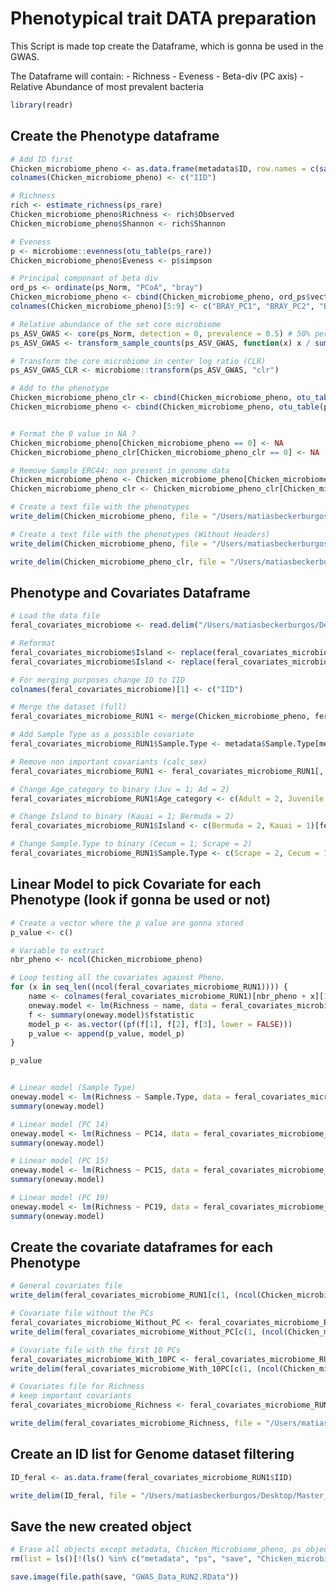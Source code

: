 # Phenotypical trait DATA preparation

This Script is made top create the Dataframe, which is gonna be used in the GWAS.

The Dataframe will contain:
- Richness
- Eveness
- Beta-div (PC axis)
- Relative Abundance of most prevalent bacteria

```r
library(readr)
```

## Create the Phenotype dataframe

```r
# Add ID first
Chicken_microbiome_pheno <- as.data.frame(metadata$ID, row.names = c(sample_names(ps_rare)))
colnames(Chicken_microbiome_pheno) <- c("IID")

# Richness
rich <- estimate_richness(ps_rare)
Chicken_microbiome_pheno$Richness <- rich$Observed
Chicken_microbiome_pheno$Shannon <- rich$Shannon

# Eveness
p <- microbiome::evenness(otu_table(ps_rare))
Chicken_microbiome_pheno$Eveness <- p$simpson

# Principal componant of beta div
ord_ps <- ordinate(ps_Norm, "PCoA", "bray")
Chicken_microbiome_pheno <- cbind(Chicken_microbiome_pheno, ord_ps$vectors[, 1:5])
colnames(Chicken_microbiome_pheno)[5:9] <- c("BRAY_PC1", "BRAY_PC2", "BRAY_PC3", "BRAY_PC4", "BRAY_PC5")

# Relative abundance of the set core microbiome
ps_ASV_GWAS <- core(ps_Norm, detection = 0, prevalence = 0.5) # 50% percent see if good threashold
ps_ASV_GWAS <- transform_sample_counts(ps_ASV_GWAS, function(x) x / sum(x))

# Transform the core microbiome in center log ratio (CLR)
ps_ASV_GWAS_CLR <- microbiome::transform(ps_ASV_GWAS, "clr")

# Add to the phenotype
Chicken_microbiome_pheno_clr <- cbind(Chicken_microbiome_pheno, otu_table(ps_ASV_GWAS_CLR))
Chicken_microbiome_pheno <- cbind(Chicken_microbiome_pheno, otu_table(ps_ASV_GWAS))


# Format the 0 value in NA ?
Chicken_microbiome_pheno[Chicken_microbiome_pheno == 0] <- NA
Chicken_microbiome_pheno_clr[Chicken_microbiome_pheno_clr == 0] <- NA

# Remove Sample ERC44: non present in genome data
Chicken_microbiome_pheno <- Chicken_microbiome_pheno[Chicken_microbiome_pheno$IID != "ERC44", ]
Chicken_microbiome_pheno_clr <- Chicken_microbiome_pheno_clr[Chicken_microbiome_pheno_clr$IID != "ERC44", ]

# Create a text file with the phenotypes
write_delim(Chicken_microbiome_pheno, file = "/Users/matiasbeckerburgos/Desktop/Master_in_Bioinformatics/Master_Thesis/Hawaiian_feral_Chicken_Microbiome/Data/GWAS_DATA/Feral_Chicken_PHENO.txt")

# Create a text file with the phenotypes (Without Headers)
write_delim(Chicken_microbiome_pheno, file = "/Users/matiasbeckerburgos/Desktop/Master_in_Bioinformatics/Master_Thesis/Hawaiian_feral_Chicken_Microbiome/Data/GWAS_DATA/Feral_Chicken_PHENO_without_headers.txt", col_names = FALSE)

write_delim(Chicken_microbiome_pheno_clr, file = "/Users/matiasbeckerburgos/Desktop/Master_in_Bioinformatics/Master_Thesis/Hawaiian_feral_Chicken_Microbiome/Data/GWAS_DATA/Feral_Chicken_PHENO_clr_without_headers.txt", col_names = FALSE)
```

## Phenotype and Covariates Dataframe
```r
# Load the data file
feral_covariates_microbiome <- read.delim("/Users/matiasbeckerburgos/Desktop/Master_in_Bioinformatics/Master_Thesis/Hawaiian_feral_Chicken_Microbiome/Data/GWAS_DATA/feral_covariates_microbiome.txt")

# Reformat
feral_covariates_microbiome$Island <- replace(feral_covariates_microbiome$Island, feral_covariates_microbiome$Island == "kauai", "Kauai")
feral_covariates_microbiome$Island <- replace(feral_covariates_microbiome$Island, is.na(feral_covariates_microbiome$Island), "Kauai")

# For merging purposes change ID to IID
colnames(feral_covariates_microbiome)[1] <- c("IID")

# Merge the dataset (full)
feral_covariates_microbiome_RUN1 <- merge(Chicken_microbiome_pheno, feral_covariates_microbiome, by = "IID")

# Add Sample Type as a possible covariate
feral_covariates_microbiome_RUN1$Sample.Type <- metadata$Sample.Type[metadata$ID != "ERC44"]

# Remove non important covariants (calc_sex)
feral_covariates_microbiome_RUN1 <- feral_covariates_microbiome_RUN1[, !(names(feral_covariates_microbiome_RUN1) %in% c("calc_sex", "location.numeric", "Latitude", "Longitude", "latitude.longitude"))]

# Change Age_category to binary (Juv = 1; Ad = 2)
feral_covariates_microbiome_RUN1$Age_category <- c(Adult = 2, Juvenile = 1)[feral_covariates_microbiome_RUN1$Age_category]

# Change Island to binary (Kauai = 1; Bermuda = 2)
feral_covariates_microbiome_RUN1$Island <- c(Bermuda = 2, Kauai = 1)[feral_covariates_microbiome_RUN1$Island]

# Change Sample.Type to binary (Cecum = 1; Scrape = 2)
feral_covariates_microbiome_RUN1$Sample.Type <- c(Scrape = 2, Cecum = 1)[feral_covariates_microbiome_RUN1$Sample.Type]
```

## Linear Model to pick Covariate for each Phenotype (look if gonna be used or not)
```r
# Create a vector where the p value are gonna stored
p_value <- c()

# Variable to extract
nbr_pheno <- ncol(Chicken_microbiome_pheno)

# Loop testing all the covariates against Pheno.
for (x in seq_len((ncol(feral_covariates_microbiome_RUN1)))) {
    name <- colnames(feral_covariates_microbiome_RUN1)[nbr_pheno + x][1]
    oneway.model <- lm(Richness ~ name, data = feral_covariates_microbiome_RUN1)
    f <- summary(oneway.model)$fstatistic
    model_p <- as.vector((pf(f[1], f[2], f[3], lower = FALSE)))
    p_value <- append(p_value, model_p)
}

p_value


# Linear model (Sample Type)
oneway.model <- lm(Richness ~ Sample.Type, data = feral_covariates_microbiome_RUN1_Richness)
summary(oneway.model)

# Linear model (PC 14)
oneway.model <- lm(Richness ~ PC14, data = feral_covariates_microbiome_RUN1_Richness)
summary(oneway.model)

# Linear model (PC 15)
oneway.model <- lm(Richness ~ PC15, data = feral_covariates_microbiome_RUN1_Richness)
summary(oneway.model)

# Linear model (PC 19)
oneway.model <- lm(Richness ~ PC19, data = feral_covariates_microbiome_RUN1_Richness)
summary(oneway.model)
```

## Create the covariate dataframes for each Phenotype

```r
# General covariates file
write_delim(feral_covariates_microbiome_RUN1[c(1, (ncol(Chicken_microbiome_pheno) + 1):ncol(feral_covariates_microbiome_RUN1))], file = "/Users/matiasbeckerburgos/Desktop/Master_in_Bioinformatics/Master_Thesis/Hawaiian_feral_Chicken_Microbiome/Data/GWAS_DATA/Chicken_microbiome_cov_without_location.txt", col_names = F)

# Covariate file without the PCs
feral_covariates_microbiome_Without_PC <- feral_covariates_microbiome_RUN1[, !(names(feral_covariates_microbiome_RUN1) %in% c("calc_sex", "location.numeric", "Latitude", "Longitude", "latitude.longitude", "PC1", "PC2", "PC3", "PC4", "PC5", "PC6", "PC7", "PC8", "PC9", "PC10", "PC11", "PC12", "PC13", "PC14", "PC15", "PC16", "PC17", "PC18", "PC19", "PC20"))]
write_delim(feral_covariates_microbiome_Without_PC[c(1, (ncol(Chicken_microbiome_pheno) + 1):ncol(feral_covariates_microbiome_Without_PC))], file = "/Users/matiasbeckerburgos/Desktop/Master_in_Bioinformatics/Master_Thesis/Hawaiian_feral_Chicken_Microbiome/Data/GWAS_DATA/Chicken_microbiome_cov_without_PC_and_Loc.txt", col_names = F)

# Covariate file with the first 10 PCs
feral_covariates_microbiome_With_10PC <- feral_covariates_microbiome_RUN1[, !(names(feral_covariates_microbiome_RUN1) %in% c("calc_sex", "location.numeric", "Latitude", "Longitude", "latitude.longitude", "PC11", "PC12", "PC13", "PC14", "PC15", "PC16", "PC17", "PC18", "PC19", "PC20"))]
write_delim(feral_covariates_microbiome_With_10PC[c(1, (ncol(Chicken_microbiome_pheno) + 1):ncol(feral_covariates_microbiome_With_10PC))], file = "/Users/matiasbeckerburgos/Desktop/Master_in_Bioinformatics/Master_Thesis/Hawaiian_feral_Chicken_Microbiome/Data/GWAS_DATA/Chicken_microbiome_cov_with_10PC_and_without_Loc.txt", col_names = F)

# Covariates file for Richness
# keep important covariants
feral_covariates_microbiome_Richness <- feral_covariates_microbiome_RUN1[, (names(feral_covariates_microbiome_RUN1) %in% c("IID", "Sample.Type", "PC14", "PC15", "PC19", "Island"))]

write_delim(feral_covariates_microbiome_Richness, file = "/Users/matiasbeckerburgos/Desktop/Master_in_Bioinformatics/Master_Thesis/Hawaiian_feral_Chicken_Microbiome/Data/GWAS_DATA/Chicken_microbiome_cov_Richness.txt", col_names = F)
```

## Create an ID list for Genome dataset filtering
```r
ID_feral <- as.data.frame(feral_covariates_microbiome_RUN1$IID)

write_delim(ID_feral, file = "/Users/matiasbeckerburgos/Desktop/Master_in_Bioinformatics/Master_Thesis/Hawaiian_feral_Chicken_Microbiome/Data/GWAS_DATA/ID_Feral_Chicken.txt", col_names = F)
```

## Save the new created object

```r
# Erase all objects except metadata, Chicken_Microbiome_pheno, ps_object, save
rm(list = ls()[!(ls() %in% c("metadata", "ps", "save", "Chicken_microbiome_pheno", "ps_Norm", "ps_Norm_F", "ps_core", "ps_rare"))])

save.image(file.path(save, "GWAS_Data_RUN2.RData"))
```